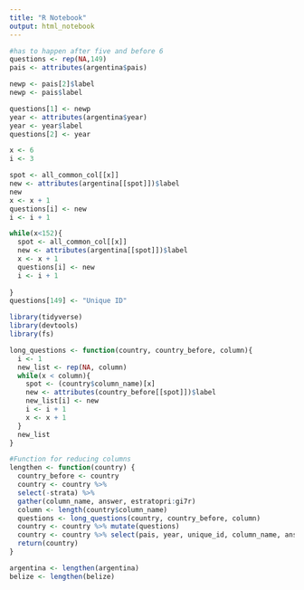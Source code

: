```yaml
---
title: "R Notebook"
output: html_notebook
---
```


```r
#has to happen after five and before 6 
questions <- rep(NA,149)
pais <- attributes(argentina$pais)

newp <- pais[2]$label 
newp <- pais$label

questions[1] <- newp
year <- attributes(argentina$year)
year <- year$label
questions[2] <- year

x <- 6
i <- 3

spot <- all_common_col[[x]]
new <- attributes(argentina[[spot]])$label
new
x <- x + 1
questions[i] <- new
i <- i + 1

while(x<152){
  spot <- all_common_col[[x]]
  new <- attributes(argentina[[spot]])$label
  x <- x + 1
  questions[i] <- new
  i <- i + 1
  
}
questions[149] <- "Unique ID"


```

```r
library(tidyverse)
library(devtools)
library(fs)

long_questions <- function(country, country_before, column){
  i <- 1
  new_list <- rep(NA, column)
  while(x < column){
    spot <- (country$column_name)[x]
    new <- attributes(country_before[[spot]])$label
    new_list[i] <- new
    i <- i + 1
    x <- x + 1
  }
  new_list
}

#Function for reducing columns
lengthen <- function(country) {
  country_before <- country
  country <- country %>%
  select(-strata) %>%
  gather(column_name, answer, estratopri:gi7r)
  column <- length(country$column_name)
  questions <- long_questions(country, country_before, column)
  country <- country %>% mutate(questions)
  country <- country %>% select(pais, year, unique_id, column_name, answer, questions)
  return(country)
}

argentina <- lengthen(argentina)
belize <- lengthen(belize)




```


